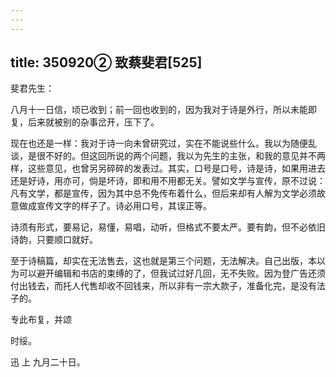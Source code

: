 ```yaml
---
---
---
```

title: 350920② 致蔡斐君[525]
---




斐君先生：

八月十一日信，顷已收到；前一回也收到的，因为我对于诗是外行，所以未能即复，后来就被别的杂事岔开，压下了。

现在也还是一样：我对于诗一向未曾研究过，实在不能说些什么。我以为随便乱谈，是很不好的。但这回所说的两个问题，我以为先生的主张，和我的意见并不两样，这些意见，也曾另另碎碎的发表过。其实，口号是口号，诗是诗，如果用进去还是好诗，用亦可，倘是坏诗，即和用不用都无关。譬如文学与宣传，原不过说：凡有文学，都是宣传，因为其中总不免传布着什么，但后来却有人解为文学必须故意做成宣传文字的样子了。诗必用口号，其误正等。

诗须有形式，要易记，易懂，易唱，动听，但格式不要太严。要有韵，但不必依旧诗韵，只要顺口就好。

至于诗稿篇，却实在无法售去，这也就是第三个问题，无法解决。自己出版，本以为可以避开编辑和书店的束缚的了，但我试过好几回，无不失败。因为登广告还须付出钱去，而托人代售却收不回钱来，所以非有一宗大款子，准备化完，是没有法子的。

专此布复，并颂

时绥。

迅 上 九月二十日。